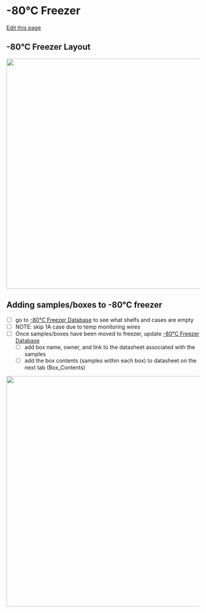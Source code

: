 # -80°C Freezer

[Edit this page](https://github.com/remygatins/GatinsLabProtocols/edit/main/lab_equip_80_freezer.qmd)

## -80°C Freezer Layout

<img width="600" alt="" src="pictures/80_freezer_layout.png">


## Adding samples/boxes to -80°C freezer

- [ ] go to [-80°C Freezer Database](https://docs.google.com/spreadsheets/d/1A_5X403WKix3_2ExyA4KuSsd1mhb68AhzCNNQmD8gNo/edit?gid=326844608#gid=326844608) to see what shelfs and cases are empty
- [ ] NOTE: skip 1A case due to temp monitoring wires
- [ ] Once samples/boxes have been moved to freezer, update [-80°C Freezer Database](https://docs.google.com/spreadsheets/d/1A_5X403WKix3_2ExyA4KuSsd1mhb68AhzCNNQmD8gNo/edit?gid=326844608#gid=326844608)
  - [ ] add box name, owner, and link to the datasheet associated with the samples
  - [ ] add the box contents (samples within each box) to datasheet on the next tab (Box_Contents)

<img width="600" alt="" src="pictures/9x9boxlayout.png">
